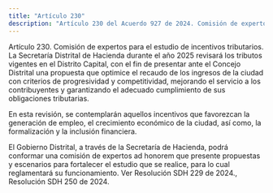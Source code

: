 ```yaml
---
title: "Artículo 230"
description: "Artículo 230 del Acuerdo 927 de 2024. Comisión de expertos para el estudio de incentivos tributarios."
---
```


Artículo 230. Comisión de expertos para el estudio de incentivos tributarios. La Secretaría Distrital de Hacienda durante el año 2025 revisará los tributos vigentes en el Distrito Capital, con el fin de presentar ante el Concejo Distrital una propuesta que optimice el recaudo de los ingresos de la ciudad con criterios de progresividad y competitividad, mejorando el servicio a los contribuyentes y garantizando el adecuado cumplimiento de sus obligaciones tributarias.
 
En esta revisión, se contemplarán aquellos incentivos que favorezcan la generación de empleo, el crecimiento económico de la ciudad, así como, la formalización y la inclusión financiera. 
 
El Gobierno Distrital, a través de la Secretaría de Hacienda, podrá conformar una comisión de expertos ad honorem que presente propuestas y escenarios para fortalecer el estudio que se realice, para lo cual reglamentará su funcionamiento.
Ver Resolución SDH 229 de 2024., Resolución SDH 250 de 2024.